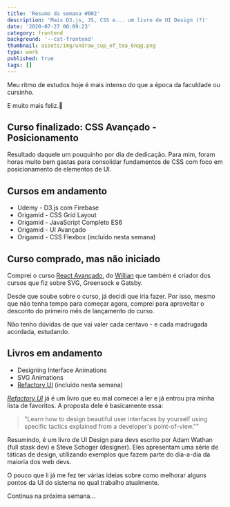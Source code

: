 ```yaml
---
title: 'Resumo da semana #002'
description: 'Mais D3.js, JS, CSS e... um livro de UI Design (?)'
date: '2020-07-27 00:09:23'
category: frontend
background: '--cat-frontend'
thumbnail: assets/img/undraw_cup_of_tea_6nqg.png
type: work
published: true
tags: []
---
```


Meu ritmo de estudos hoje é mais intenso do que a época da faculdade ou cursinho.

E muito mais feliz.🌟

## Curso finalizado: CSS Avançado - Posicionamento

Resultado daquele um pouquinho por dia de dedicação. Para mim, foram horas muito bem gastas para consolidar fundamentos de CSS com foco em posicionamento de elementos de UI.

## Cursos em andamento

- Udemy - D3.js com Firebase
- Origamid - CSS Grid Layout
- Origamid - JavaScript Completo ES6
- Origamid - UI Avançado 
- Origamid - CSS Flexbox (incluído nesta semana)

## Curso comprado, mas não iniciado

Comprei o curso [React Avançado](https://reactavancado.com.br/), do [Willian](https://willianjusten.com.br/) que também é criador dos cursos que fiz sobre SVG, Greensock e Gatsby. 

Desde que soube sobre o curso, já decidi que iria fazer. Por isso, mesmo que não tenha tempo para começar agora, comprei para aproveitar o desconto do primeiro mês de lançamento do curso. 

Não tenho dúvidas de que vai valer cada centavo - e cada madrugada acordada, estudando.

## Livros em andamento

- Designing Interface Animations
- SVG Animations
- [Refactory UI](https://refactoringui.com/book/) (incluído nesta semana)

[*Refactory UI*](https://refactoringui.com/book/) já é um livro que eu mal comecei a ler e já entrou pra minha lista de favoritos. A proposta dele é basicamente essa:

<blockquote>
  "Learn how to design beautiful user interfaces by yourself using specific tactics explained from a developer's point-of-view.""
</blockquote>

Resumindo, é um livro de UI Design para devs escrito por Adam Wathan (full stask dev) e Steve Schoger (designer). Eles apresentam uma série de táticas de design, utilizando exemplos que fazem parte do dia-a-dia da maioria dos web devs. 

O pouco que li já me fez ter várias ideias sobre como melhorar alguns pontos da UI do sistema no qual trabalho atualmente.

Continua na próxima semana... 